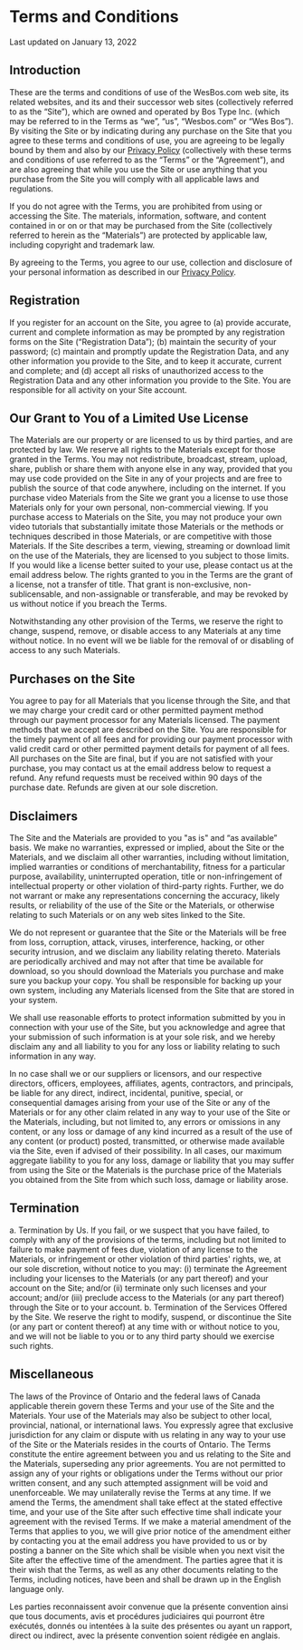 # Terms and Conditions

Last updated on January 13, 2022

## Introduction

These are the terms and conditions of use of the WesBos.com web site, its related websites, and its and their successor web sites (collectively referred to as the “Site”), which are owned and operated by Bos Type Inc. (which may be referred to in the Terms as “we”, “us”, “Wesbos.com” or “Wes Bos”). By visiting the Site or by indicating during any purchase on the Site that you agree to these terms and conditions of use, you are agreeing to be legally bound by them and also by our <a href="/privacy">Privacy Policy</a> (collectively with these terms and conditions of use referred to as the “Terms” or the “Agreement”), and are also agreeing that while you use the Site or use anything that you purchase from the Site you will comply with all applicable laws and regulations.

If you do not agree with the Terms, you are prohibited from using or accessing the Site. The materials, information, software, and content contained in or on or that may be purchased from the Site (collectively referred to herein as the “Materials”) are protected by applicable law, including copyright and trademark law.

By agreeing to the Terms, you agree to our use, collection and disclosure of your personal information as described in our <a href="/privacy">Privacy Policy</a>.

## Registration

If you register for an account on the Site, you agree to (a) provide accurate, current and complete information as may be prompted by any registration forms on the Site (“Registration Data”); (b) maintain the security of your password; (c) maintain and promptly update the Registration Data, and any other information you provide to the Site, and to keep it accurate, current and complete; and (d) accept all risks of unauthorized access to the Registration Data and any other information you provide to the Site. You are responsible for all activity on your Site account.

## Our Grant to You of a Limited Use License

The Materials are our property or are licensed to us by third parties, and are protected by law. We reserve all rights to the Materials except for those granted in the Terms. You may not redistribute, broadcast, stream, upload, share, publish or share them with anyone else in any way, provided that you may use code provided on the Site in any of your projects and are free to publish the source of that code anywhere, including on the internet. If you purchase video Materials from the Site we grant you a license to use those Materials only for your own personal, non-commercial viewing. If you purchase access to Materials on the Site, you may not produce your own video tutorials that substantially imitate those Materials or the methods or techniques described in those Materials, or are competitive with those Materials. If the Site describes a term, viewing, streaming or download limit on the use of the Materials, they are licensed to you subject to those limits. If you would like a license better suited to your use, please contact us at the email address below.
The rights granted to you in the Terms are the grant of a license, not a transfer of title. That grant is non-exclusive, non-sublicensable, and non-assignable or transferable, and may be revoked by us without notice if you breach the Terms.

Notwithstanding any other provision of the Terms, we reserve the right to change, suspend, remove, or disable access to any Materials at any time without notice. In no event will we be liable for the removal of or disabling of access to any such Materials.

## Purchases on the Site

You agree to pay for all Materials that you license through the Site, and that we may charge your credit card or other permitted payment method through our payment processor for any Materials licensed. The payment methods that we accept are described on the Site. You are responsible for the timely payment of all fees and for providing our payment processor with valid credit card or other permitted payment details for payment of all fees. All purchases on the Site are final, but if you are not satisfied with your purchase, you may contact us at the email address below to request a refund. Any refund requests must be received within 90 days of the purchase date. Refunds are given at our sole discretion.

## Disclaimers

The Site and the Materials are provided to you "as is" and “as available” basis. We make no warranties, expressed or implied, about the Site or the Materials, and we disclaim all other warranties, including without limitation, implied warranties or conditions of merchantability, fitness for a particular purpose, availability, uninterrupted operation, title or non-infringement of intellectual property or other violation of third-party rights. Further, we do not warrant or make any representations concerning the accuracy, likely results, or reliability of the use of the Site or the Materials, or otherwise relating to such Materials or on any web sites linked to the Site.

We do not represent or guarantee that the Site or the Materials will be free from loss, corruption, attack, viruses, interference, hacking, or other security intrusion, and we disclaim any liability relating thereto. Materials are periodically archived and may not after that time be available for download, so you should download the Materials you purchase and make sure you backup your copy. You shall be responsible for backing up your own system, including any Materials licensed from the Site that are stored in your system.

We shall use reasonable efforts to protect information submitted by you in connection with your use of the Site, but you acknowledge and agree that your submission of such information is at your sole risk, and we hereby disclaim any and all liability to you for any loss or liability relating to such information in any way.

In no case shall we or our suppliers or licensors, and our respective directors, officers, employees, affiliates, agents, contractors, and principals, be liable for any direct, indirect, incidental, punitive, special, or consequential damages arising from your use of the Site or any of the Materials or for any other claim related in any way to your use of the Site or the Materials, including, but not limited to, any errors or omissions in any content, or any loss or damage of any kind incurred as a result of the use of any content (or product) posted, transmitted, or otherwise made available via the Site, even if advised of their possibility. In all cases, our maximum aggregate liability to you for any loss, damage or liability that you may suffer from using the Site or the Materials is the purchase price of the Materials you obtained from the Site from which such loss, damage or liability arose.

## Termination

a. Termination by Us. If you fail, or we suspect that you have failed, to comply with any of the provisions of the terms, including but not limited to failure to make payment of fees due, violation of any license to the Materials, or infringement or other violation of third parties' rights, we, at our sole discretion, without notice to you may: (i) terminate the Agreement including your licenses to the Materials (or any part thereof) and your account on the Site; and/or (ii) terminate only such licenses and your account; and/or (iii) preclude access to the Materials (or any part thereof) through the Site or to your account.
b. Termination of the Services Offered by the Site. We reserve the right to modify, suspend, or discontinue the Site (or any part or content thereof) at any time with or without notice to you, and we will not be liable to you or to any third party should we exercise such rights.

## Miscellaneous

The laws of the Province of Ontario and the federal laws of Canada applicable therein govern these Terms and your use of the Site and the Materials. Your use of the Materials may also be subject to other local, provincial, national, or international laws. You expressly agree that exclusive jurisdiction for any claim or dispute with us relating in any way to your use of the Site or the Materials resides in the courts of Ontario. The Terms constitute the entire agreement between you and us relating to the Site and the Materials, superseding any prior agreements. You are not permitted to assign any of your rights or obligations under the Terms without our prior written consent, and any such attempted assignment will be void and unenforceable. We may unilaterally revise the Terms at any time. If we amend the Terms, the amendment shall take effect at the stated effective time, and your use of the Site after such effective time shall indicate your agreement with the revised Terms. If we make a material amendment of the Terms that applies to you, we will give prior notice of the amendment either by contacting you at the email address you have provided to us or by posting a banner on the Site which shall be visible when you next visit the Site after the effective time of the amendment. The parties agree that it is their wish that the Terms, as well as any other documents relating to the Terms, including notices, have been and shall be drawn up in the English language only.

<p lang="CA-fr">Les parties reconnaissent avoir convenue que la présente convention ainsi que tous documents, avis et procédures judiciaires qui pourront être exécutés, donnés ou intentées à la suite des présentes ou ayant un rapport, direct ou indirect, avec la présente convention soient rédigée en anglais.</p>
